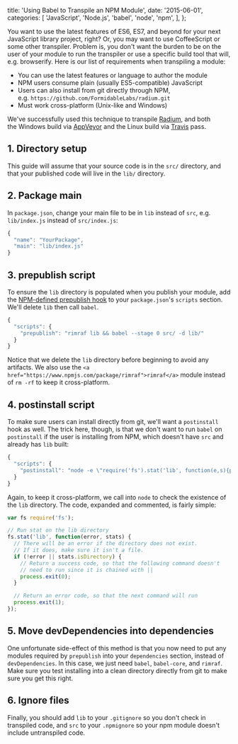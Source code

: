 
  title: 'Using Babel to Transpile an NPM Module',
  date: '2015-06-01',
  categories: [
    'JavaScript',
    'Node.js',
    'babel',
    'node',
    'npm',
  ],
};


You want to use the latest features of ES6, ES7, and beyond for your next JavaScript library project, right? Or, you may want to use CoffeeScript or some other transpiler. Problem is, you don't want the burden to be on the user of your module to run the transpiler or use a specific build tool that will, e.g. browserify. Here is our list of requirements when transpiling a module:

- You can use the latest features or language to author the module
- NPM users consume plain (usually ES5-compatible) JavaScript
- Users can also install from git directly through NPM, e.g. `https://github.com/FormidableLabs/radium.git`
- Must work cross-platform (Unix-like and Windows)

We've successfully used this technique to transpile [Radium][1], and both the Windows build via [AppVeyor][2] and the Linux build via [Travis][3] pass.

## 1. Directory setup

This guide will assume that your source code is in the `src/` directory, and that your published code will live in the `lib/` directory.

## 2. Package main

In `package.json`, change your main file to be in `lib` instead of `src`, e.g. `lib/index.js` instead of `src/index.js`:

```javascript
{
  "name": "YourPackage",
  "main": "lib/index.js"
}
```

## 3. prepublish script

To ensure the `lib` directory is populated when you publish your module, add the [NPM-defined prepublish hook][4] to your `package.json`'s `scripts` section. We'll delete `lib` then call `babel`.

```javascript
{
  "scripts": {
    "prepublish": "rimraf lib && babel --stage 0 src/ -d lib/"
  }
}
```

Notice that we delete the `lib` directory before beginning to avoid any artifacts. We also use the `<a href="https://www.npmjs.com/package/rimraf">rimraf</a>` module instead of `rm -rf` to keep it cross-platform.

## 4. postinstall script

To make sure users can install directly from git, we'll want a `postinstall` hook as well. The trick here, though, is that we don't want to run `babel` on `postinstall` if the user is installing from NPM, which doesn't have `src` and already has `lib` built:

```javascript
{
  "scripts": {
    "postinstall": "node -e \"require('fs').stat('lib', function(e,s){process.exit(e || !s.isDirectory() ? 1 : 0)})\" || npm run prepublish"
  }
}
```

Again, to keep it cross-platform, we call into `node` to check the existence of the `lib` directory. The code, expanded and commented, is fairly simple:

```javascript
var fs require('fs');

// Run stat on the lib directory
fs.stat('lib', function(error, stats) {
  // There will be an error if the directory does not exist.
  // If it does, make sure it isn't a file.
  if (!error || stats.isDirectory) {
    // Return a success code, so that the following command doesn't
    // need to run since it is chained with ||
    process.exit(0);
  }

  // Return an error code, so that the next command will run
  process.exit(1);
});
```

## 5. Move devDependencies into dependencies

One unfortunate side-effect of this method is that you now need to put any modules required by `prepublish` into your `dependencies` section, instead of `devDependencies`. In this case, we just need `babel`, `babel-core`, and `rimraf`. Make sure you test installing into a clean directory directly from git to make sure you get this right.

## 6. Ignore files

Finally, you should add `lib` to your `.gitignore` so you don't check in transpiled code, and `src` to your `.npmignore` so your npm module doesn't include untranspiled code.

[1]: https://github.com/FormidableLabs/radium
[2]: http://www.appveyor.com/
[3]: https://travis-ci.org/
[4]: https://docs.npmjs.com/misc/scripts
